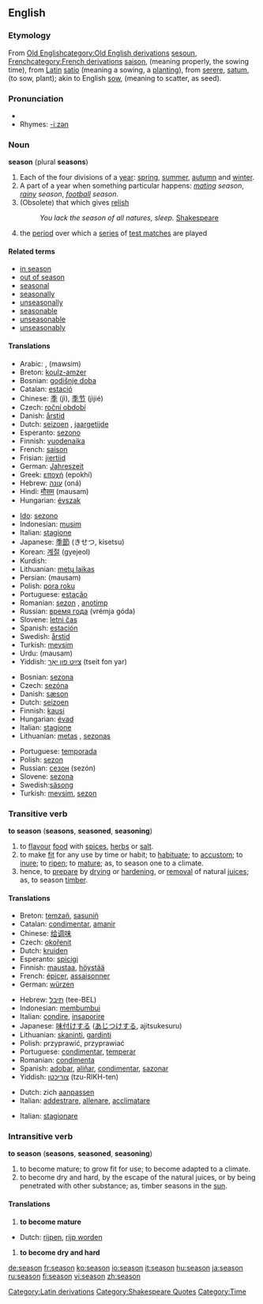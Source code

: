 ==English==

===Etymology===
From [[w:Old English language|Old English]][[category:Old English derivations]] [[sesoun]], [[w:French language|French]][[category:French derivations]] [[saison]], (meaning properly, the sowing time), from [[w:Latin|Latin]][[Category:Latin derivations]] [[satio]] (meaning a sowing, a [[plant]]ing), from [[serere]], [[satum]], (to sow, plant); akin to English [[sow]], (meaning to scatter, as seed). 

===Pronunciation===
*{{audio|en-us-season.ogg|Audio (US)}}
*Rhymes: [[Rhymes:English:-iːzən|-iːzən]]

===Noun===
'''season''' (plural '''seasons''')

#<!--DefA-->Each of the four divisions of a [[year]]: [[spring]], [[summer]], [[autumn]] and [[winter]].
#<!--DefB-->A part of a year when something particular happens: ''[[mating]] season'', ''[[rainy]] season'', ''[[football]] season''.
#<!--DefC-->(Obsolete) that which gives [[relish]]
#:''You lack the season of all natures, sleep.'' [[w:Shakespeare|Shakespeare]][[Category:Shakespeare Quotes]]
#{{cricket}} the [[period]] over which a [[series]] of [[test match]]es are played

====Related terms====
*[[in season]]
*[[out of season]]
*[[seasonal]]
*[[seasonally]]
*[[unseasonally]]
*[[seasonable]]
*[[unseasonable]]
*[[unseasonably]]

====Translations====
{{trans-top|quarter of a year}}
*Arabic: {{ARchar|[[فصل]]}} {{IPAchar|(faʂl)}}, {{ARchar|[[موسم|مَوْسِم]]}} (mawsim)
*Breton: [[koulz-amzer]] {{m}}
*Bosnian: [[godišnje doba]] {{n}}
*Catalan: [[estació]] {{f}}
*Chinese: [[季]] (jì), [[季节]] (jìjié)
*Czech: [[roční období]] {{n}}
*Danish: [[årstid]]
*Dutch: [[seizoen]] {{n}}, [[jaargetijde]] {{f}}
*Esperanto: [[sezono]]
*Finnish: [[vuodenaika]]
*French: [[saison]] {{f}}
*Frisian: [[jiertiid]]
*German: [[Jahreszeit]] {{f}}
*Greek: [[εποχή]] (epokhí) {{f}}
*Hebrew: [[עונה]] (oná) {{f}}
*Hindi: [[मौसम]] (mausam) {{m}}
*Hungarian: [[évszak]]
{{trans-mid}}
*[[Ido]]: [[sezono]]
*Indonesian: [[musim]]
*Italian: [[stagione]] {{f}}
*Japanese: [[季節]] (きせつ, kisetsu)
*Korean: [[계절]] (gyejeol)
*Kurdish: {{KUchar|[[وه‌رز]]}}
*Lithuanian: [[metų laikas]] {{m}}
*Persian: {{FAchar|[[موسم]]}} (mausam)
*Polish: [[pora roku]] {{f}}
*Portuguese: [[estação]] {{f}}
*Romanian: [[sezon]] {{n}}, [[anotimp]] {{n}}
*Russian: [[время года]] (vrémja góda) {{n}}
*Slovene: [[letni čas]] {{m}}
*Spanish: [[estación]] {{f}}
*Swedish: [[årstid]] {{c}}
*Turkish: [[mevsim]]
*Urdu: {{URchar|[[موسم]]}} (mausam) {{m}}
*Yiddish: [[צײַט פון יאָר]] (tseit fon yar)
{{trans-bottom}}

{{trans-top|part of year with something special}}
*Bosnian: [[sezona]] {{f}}
*Czech: [[sezóna]] {{f}}
*Danish: [[sæson]]
*Dutch: [[seizoen]] {{n}}
*Finnish: [[kausi]]
*Hungarian: [[évad]]
*Italian: [[stagione]] {{f}}
*Lithuanian: [[metas]] {{m}}, [[sezonas]] {{m}}
{{trans-mid}}
*Portuguese: [[temporada]] {{f}}
*Polish: [[sezon]] {{m}}
*Russian: [[сезон]] (sezón) {{m}}
*Slovene: [[sezona]] {{f}}
*Swedish:[[säsong]] {{c}} 
*Turkish: [[mevsim]], [[sezon]]
{{trans-bottom}}

{{trans-top|(Obsolete) that which gives relish}}
{{trans-mid}}
{{trans-bottom}}

===Transitive verb===
'''to season''' ('''seasons''', '''seasoned''', '''seasoning''')

#<!--DefD--> to [[flavour]] [[food]] with [[spice]]s, [[herb]]s or [[salt]].
#<!--DefE--> to make [[fit]] for any use by time or habit; to [[habituate]]; to [[accustom]]; to [[inure]]; to [[ripen]]; to [[mature]]; as, to season one to a climate. 
#<!--DefH-->hence, to [[prepare]] by [[dry]]ing or [[harden]]ing, or [[removal]] of natural [[juice]]s; as, to season [[timber]]. 

====Translations====
{{trans-top|to flavour food}}
*Breton: [[temzañ]], [[sasuniñ]]
*Catalan: [[condimentar]], [[amanir]]
*Chinese: [[给]][[调味]]
*Czech: [[okořenit]]
*Dutch: [[kruiden]]
*Esperanto: [[spicigi]]
*Finnish: [[maustaa]], [[höystää]]
*French: [[épicer]], [[assaisonner]]
*German: [[würzen]]
{{trans-mid}}
*Hebrew: [[תיבל]] (tee-BEL)
*Indonesian: [[bumbu|membumbui]]
*Italian: [[condire]], [[insaporire]]
*Japanese: [[味付けする]] ([[あじつけする]], ajitsukesuru)
*Lithuanian: [[skaninti]], [[gardinti]]
*Polish: przyprawić, przyprawiać
*Portuguese: [[condimentar]], [[temperar]]
*Romanian: [[condimenta]]
*Spanish: [[adobar]], [[aliñar]], [[condimentar]], [[sazonar]] 
*Yiddish: [[צוריכטן]] (tzu-RIKH-ten)
{{trans-bottom}}

{{trans-top|'to make fit for any use by time or habit}}
*Dutch: zich [[aanpassen]]
*Italian: [[addestrare]], [[allenare]], [[acclimatare]]
{{trans-mid}}
{{trans-bottom}}

{{trans-top|to prepare by drying or hardening}}
*Italian: [[stagionare]]
{{trans-mid}}
{{trans-bottom}}

===Intransitive verb===
'''to season''' ('''seasons''', '''seasoned''', '''seasoning''')
#<!--DefF--> to become mature; to grow fit for use; to become adapted to a climate. 
#<!--DefG--> to become dry and hard, by the escape of the natural juices, or by being penetrated with other substance; as, timber seasons in the [[sun]]. 

====Translations====
#<!--DefF--> '''to become mature'''
{{top}}
*Dutch: [[rijpen]], [[rijp worden]]
{{mid}}
{{bottom}}

#<!--DefG--> '''to become dry and hard'''
{{top}}
{{mid}}
{{bottom}}

[[Category:Seasons| ]]
[[Category:Time]]

[[de:season]]
[[fr:season]]
[[ko:season]]
[[io:season]]
[[it:season]]
[[hu:season]]
[[ja:season]]
[[ru:season]]
[[fi:season]]
[[vi:season]]
[[zh:season]]
